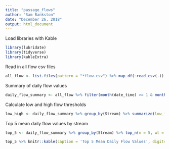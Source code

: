```yaml
---
title: "passage_flows"
author: "Sam Bankston"
date: "December 26, 2018"
output: html_document
---
```


Load libraries with Kable

```r
library(lubridate)
library(tidyverse)
library(kableExtra)
```


Read in all flow csv files

```r
all_flow <- list.files(pattern = "*flow.csv") %>% map_df(~read_csv(.)) %>% mutate(date_time = paste(Date, " ", Time), date_time = mdy_hms(date_time)) %>% rename(flow = Flow) %>% select(Stream, date_time, flow) %>% mutate(Day = date(date_time), Year = year(date_time))
```

Summary of daily flow values

```r
daily_flow_summary <- all_flow %>% filter(month(date_time) >= 1 & month(date_time) < 6) %>% group_by(Stream, Year, Day) %>% summarize(mean_daily_flow = mean(flow, na.rm = TRUE)) %>% ungroup()
```

Calculate low and high flow thresholds

```r
low_high <- daily_flow_summary %>% group_by(Stream) %>% summarize(low_flow = quantile(mean_daily_flow, probs = .50, na.rm = TRUE), high_flow = quantile(mean_daily_flow, probs = 0.99, na.rm = TRUE)) %>% print()
```

Top 5 mean daily flow values by stream

```r
top_5 <- daily_flow_summary %>% group_by(Stream) %>% top_n(n = 5, wt = mean_daily_flow) %>% arrange(desc(mean_daily_flow)) 

top_5 %>% knitr::kable(caption = 'Top 5 Mean Daily Flow Values', digits = 0 ) %>% kable_styling(bootstrap_options = c("striped", "condensed", "hover")) %>% group_rows("",1, 5) %>% group_rows("",6, 10)
 
```




